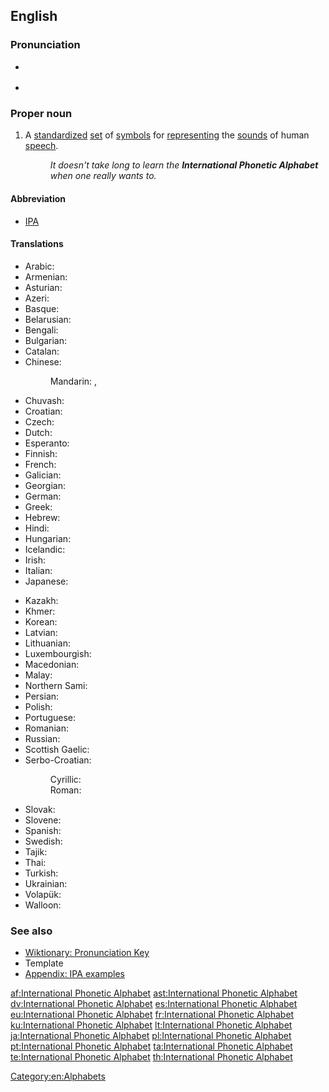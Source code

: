 {{wikipedia}}
==English==

===Pronunciation===
* {{a|UK}} {{IPA|/ˌɪntəˈnæʃ(ə)n(ə)l fəˈnɛtɪk ˈælfəˌbɛt/|[ˌɪntəˈnæʃ(ə)n(ə)ɫ fəˈnɛtɪk ˈæɫfəˌbɛt]}}
* {{a|US}} {{IPA|/ˌɪntɚˈnæʃ(ə)n(ə)l fəˈnɛtɪk ˈælfəˌbɛt/|[ˌɪntɚˈnæʃ(ə)n(ə)ɫ fəˈnɛɾɪk ˈæɫfəˌbɛt]|[ˌɪɾ̃ɚ-]}}

===Proper noun===
{{en-proper noun|head=[[international|International]] [[phonetic|Phonetic]] [[alphabet|Alphabet]]}}

# A [[standardize]]d [[set]] of [[symbol]]s for [[represent]]ing the [[sound]]s of human [[speech]].
#: ''It doesn't take long to learn the '''International Phonetic Alphabet''' when one really wants to.''

====Abbreviation====
* [[IPA]]

====Translations====
{{trans-top|standardized symbols for speech}}
* Arabic: {{t|ar|ألفبائية صوتية دولية|tr=ʾalifbaʾíyya ṣawtíyya dawlíyya|f}}
* Armenian: {{t|hy|Միջազգային Հնչյունական Այբուբեն|tr=Miǰazgayin Hnč‘yunakan Aybuben}}
* Asturian: {{t+|ast|Alfabetu Fonéticu Internacional|m}}
* Azeri: {{t|az|beynəlxalq fonetika əlifbası}}
* Basque: {{t|eu|Nazioarteko Alfabeto Fonetikoa}}
* Belarusian: {{t|be|міжнаро́дны фанеты́чны алфаві́т|m|sc=Cyrl}}
* Bengali: {{t|bn|আন্তর্জাতিক ধ্বনিমূলক বর্ণমালা|tr=}}
* Bulgarian: {{t|bg|междунаро́дна фонети́чна а́збука|f}}
* Catalan: {{t|ca|Alfabet Fonètic Internacional|m}}
* Chinese:
*: Mandarin: {{t|cmn|國際音標|sc=Hani}}, {{t|cmn|国际音标|tr=guójì yīnbiāo yīn|sc=Hani}}
* Chuvash: {{t|cv|Тӗнче Фонетикӑллӑ Алфавичӗ|sc=Cyrl}}
* Croatian: {{t|sh|međunarodna fonetska abeceda|f}}
* Czech: {{t+|cs|mezinárodní fonetická abeceda|f}}
* Dutch: {{t|nl|Internationaal Fonetisch Alfabet}}
* Esperanto: {{t|eo|Internacia Fonetika Alfabeto}}
* Finnish: {{t+|fi|kansainvälinen}} {{t+|fi|foneettinen}} {{t+|fi|aakkosto}}
* French: {{t|fr|Alphabet phonétique international|m}}
* Galician: {{t+|gl|Alfabeto Fonético Internacional|m}}
* Georgian: {{t|ka|საერთაშორისო ფონეტიკური ანბანი|sc=Geor}}
* German: {{t+|de|Internationales Phonetisches Alphabet|n}}
* Greek: {{t+|el|Διεθνές Φωνητικό Αλφάβητο|n|tr=Diethnés Fonitikó Alfávito}}
* Hebrew: {{t|he|אלפבית פונטי בינלאומי|f}}
* Hindi: {{t|hi|अन्तर्राष्ट्रीय ध्वन्यात्मक लिपि|f|tr=antarrāṣṭrīya dhvanyātmak lipi}}
* Hungarian: {{t|hu|nemzetközi fonetikai ábécé}}
* Icelandic: {{t|is|alþjóðlega hljóðstafrófið|n}}
* Irish: {{t|ga|Aibítir Idirnáisiúnta Foghraíochta|f|alt=An Aibítir Idirnáisiúnta Foghraíochta}}
* Italian: {{t|it|alfabeto fonetico internazionale|m}}
* Japanese: {{t|ja|国際音声記号|tr=kokusai onsei kigō}}
{{trans-mid}}
* Kazakh: {{t|kk|халықаралық фонетика әліппесі|sc=Cyrl}}
* Khmer: {{t|km|អក្សរក្រមសព្ទអន្តរជាតិ|tr=ak sor krom sab on tak rak jeat |sc=Khmr}}
* Korean: {{t|ko|국제 음성 기호|tr=gukje eumseong giho}}
* Latvian: {{t|lv|starptautiskais fonētiskais alfabēts}}
* Lithuanian: {{t+|lt|tarptautinė fonetinė abėcėlė|f}}
* Luxembourgish: {{t|lb|Internationaalt Phonetescht Alphabet|n}}
* Macedonian: {{t|mk|меѓуна́родна фо́нетска а́збука|f|tr=meǵunárodna fónetska ázbuka}}
* Malay: {{t|ms|Abjad Fonetik Antarabangsa}}
* Northern Sami: {{t|se|riikkaidgaskasaš fonetihkalaš transkriberenvuogádat}}
* Persian: {{t|fa|الفبای آوانگاری بین‌المللی|sc=fa-Arab}}
* Polish: {{t|pl|międzynarodowy alfabet fonetyczny|m}}
* Portuguese: {{t|pt|alfabeto fonético internacional|m}}
* Romanian: {{t|ro|alfabetul fonetic internațional|n}}
* Russian: {{t|ru|междунаро́дный фонети́ческий алфави́т|m|tr=meždunaródnyj fonɛtíčeskij alfavít}}
* Scottish Gaelic: {{t|gd|Aibidil Fhogharach Eadar-Nàiseanta|f}}
* Serbo-Croatian:
*: Cyrillic: {{t|sh|међународна фонетска абецеда|f}}
*: Roman: {{t|sh|međunarodna fonetska abeceda|f}}
* Slovak: {{t|sk|medzinárodná fonetická abeceda|f}}
* Slovene: {{t|sl|mednarodna fonetična abeceda|f}}
* Spanish: {{t+|es|Alfabeto Fonético Internacional|m}}
* Swedish: {{t|sv|internationella fonetiska alfabetet}}
* Tajik: {{t|tg|Алифбои Фонетикии Байналхалқӣ|sc=Cyrl}}
* Thai: {{t|th|สัทอักษรสากล|tr=sàtàksŏn săagon}}
* Turkish: {{t|tr|Uluslararası Fonetik Alfabesi}}
* Ukrainian: {{t+|uk|міжнаро́дний фонети́чний алфаві́т|tr=mižnaródnyj fonetýčnyj alfavít|m}}
* Volapük: {{t+|vo|Lafab Fonetik Bevünetik}}
* Walloon: {{t|wa|alfabet fonetike eternåcionå}}
{{trans-bottom}}

===See also===
* [[Wiktionary:Pronunciation|Wiktionary: Pronunciation Key]]
* Template {{temp|IPA}}
* [[Wiktionary:IPA pronunciation key|Appendix: IPA examples]]

[[Category:en:Alphabets]]

[[af:International Phonetic Alphabet]]
[[ast:International Phonetic Alphabet]]
[[dv:International Phonetic Alphabet]]
[[es:International Phonetic Alphabet]]
[[eu:International Phonetic Alphabet]]
[[fr:International Phonetic Alphabet]]
[[ku:International Phonetic Alphabet]]
[[lt:International Phonetic Alphabet]]
[[ja:International Phonetic Alphabet]]
[[pl:International Phonetic Alphabet]]
[[pt:International Phonetic Alphabet]]
[[ta:International Phonetic Alphabet]]
[[te:International Phonetic Alphabet]]
[[th:International Phonetic Alphabet]]